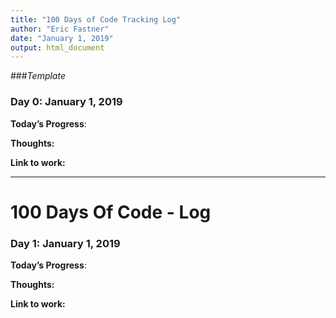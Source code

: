 ```yaml
---
title: "100 Days of Code Tracking Log"
author: "Eric Fastner"
date: "January 1, 2019"
output: html_document
---  
```



###_Template_  

### Day 0: January 1, 2019

**Today's Progress**:

**Thoughts:**

**Link to work:** 

***********

# 100 Days Of Code - Log

### Day 1: January 1, 2019

**Today's Progress**: 

**Thoughts:** 

**Link to work:** 